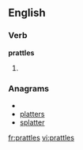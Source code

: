
==English==

===Verb===
'''prattles'''

# {{third-person singular of|[[prattle]]}}

===Anagrams===
* {{alphagram|aelprstt}}
* [[platters#English|platters]]
* [[splatter#English|splatter]]

[[fr:prattles]]
[[vi:prattles]]
